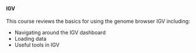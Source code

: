 <br>

#### **IGV**

This course reviews the basics for using the genome browser IGV including:

* Navigating around the IGV dashboard
* Loading data
* Useful tools in IGV
